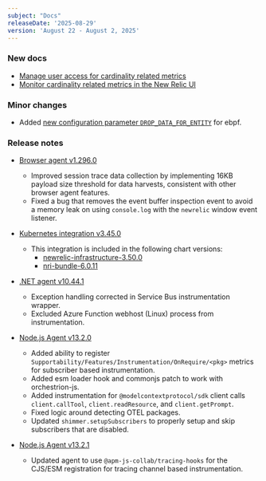```yaml
---
subject: "Docs"
releaseDate: '2025-08-29'
version: 'August 22 - August 2, 2025'
---
```


### New docs

* [Manage user access for cardinality related metrics](/docs/data-apis/ingest-apis/metric-api/cardinality-access-management/)
* [Monitor cardinality related metrics in the New Relic UI](/docs/data-apis/ingest-apis/metric-api/monitor-cardinality/)


### Minor changes

* Added [new configuration parameter `DROP_DATA_FOR_ENTITY`](/docs/ebpf/linux-installation/#config-params) for ebpf.

### Release notes

* [Browser agent v1.296.0](/docs/release-notes/new-relic-browser-release-notes/browser-agent-release-notes/browser-agent-v1.296.0)
  * Improved session trace data collection by implementing 16KB payload size threshold for data harvests, consistent with other browser agent features.
  * Fixed a bug that removes the event buffer inspection event to avoid a memory leak on using `console.log` with the `newrelic` window event listener.

* [Kubernetes integration v3.45.0](/docs/release-notes/infrastructure-release-notes/kubernetes-integration-release-notes/kubernetes-integration-3-45-0/)
   * This integration is included in the following chart versions:
     * [newrelic-infrastructure-3.50.0](https://github.com/newrelic/nri-kubernetes/releases/tag/newrelic-infrastructure-3.50.0)
     * [nri-bundle-6.0.11](https://github.com/newrelic/helm-charts/releases/tag/nri-bundle-6.0.11)
     
* [.NET agent v10.44.1](/docs/release-notes/agent-release-notes/net-release-notes/net-agent-10-44-1/)
   * Exception handling corrected in Service Bus instrumentation wrapper.
   * Excluded Azure Function webhost (Linux) process from instrumentation.
* [Node.js Agent v13.2.0](/docs/release-notes/agent-release-notes/nodejs-release-notes/node-agent-13-2-0/)
   * Added ability to register `Supportability/Features/Instrumentation/OnRequire/<pkg>` metrics for subscriber based instrumentation.
   * Added esm loader hook and commonjs patch to work with orchestrion-js.
   * Added instrumentation for `@modelcontextprotocol/sdk` client calls `client.callTool`, `client.readResource`, and `client.getPrompt`.
   * Fixed logic around detecting OTEL packages.
   * Updated `shimmer.setupSubscribers` to properly setup and skip subscribers that are disabled.
* [Node.js Agent v13.2.1](/docs/release-notes/agent-release-notes/nodejs-release-notes/node-agent-13-2-1/)
   * Updated agent to use `@apm-js-collab/tracing-hooks` for the CJS/ESM registration for tracing channel based instrumentation.

